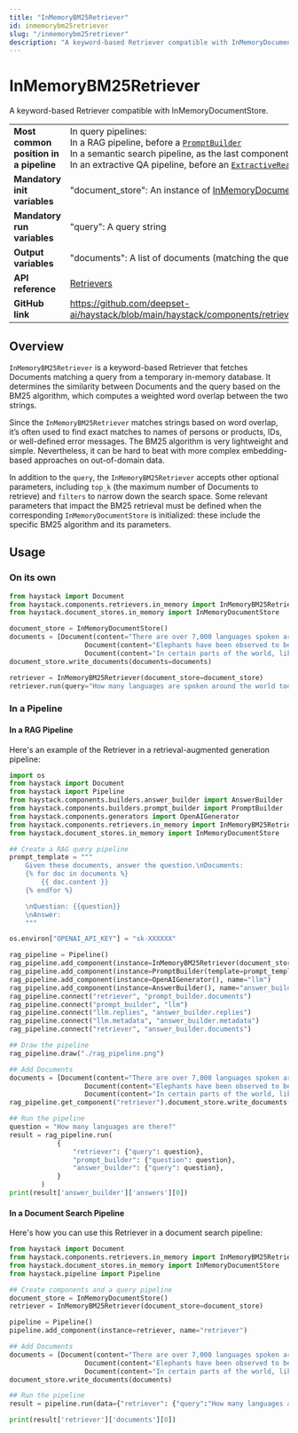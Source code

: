 ```yaml
---
title: "InMemoryBM25Retriever"
id: inmemorybm25retriever
slug: "/inmemorybm25retriever"
description: "A keyword-based Retriever compatible with InMemoryDocumentStore."
---
```


# InMemoryBM25Retriever

A keyword-based Retriever compatible with InMemoryDocumentStore.

|  |  |
| --- | --- |
| **Most common position in a pipeline** | In query pipelines:  <br />In a RAG pipeline, before a [`PromptBuilder`](/docs/pipeline-components/builders/promptbuilder.mdx)  <br />In a semantic search pipeline, as the last component  <br />In an extractive QA pipeline, before an [`ExtractiveReader`](/docs/pipeline-components/readers/extractivereader.mdx) |
| **Mandatory init variables** | "document_store": An instance of [InMemoryDocumentStore](/docs/document-stores/inmemorydocumentstore.mdx) |
| **Mandatory run variables** | "query": A query string |
| **Output variables** | "documents": A list of documents (matching the query) |
| **API reference** | [Retrievers](/reference/retrievers-api) |
| **GitHub link** | https://github.com/deepset-ai/haystack/blob/main/haystack/components/retrievers/in_memory/bm25_retriever.py |

## Overview

`InMemoryBM25Retriever` is a keyword-based Retriever that fetches Documents matching a query from a temporary in-memory database. It determines the similarity between Documents and the query based on the BM25 algorithm, which computes a weighted word overlap between the two strings.

Since the `InMemoryBM25Retriever` matches strings based on word overlap, it’s often used to find exact matches to names of persons or products, IDs, or well-defined error messages. The BM25 algorithm is very lightweight and simple. Nevertheless, it can be hard to beat with more complex embedding-based approaches on out-of-domain data.

In addition to the `query`, the `InMemoryBM25Retriever` accepts other optional parameters, including `top_k` (the maximum number of Documents to retrieve) and `filters` to narrow down the search space.
Some relevant parameters that impact the BM25 retrieval must be defined when the corresponding `InMemoryDocumentStore` is initialized: these include the specific BM25 algorithm and its parameters.

## Usage

### On its own

```python
from haystack import Document
from haystack.components.retrievers.in_memory import InMemoryBM25Retriever
from haystack.document_stores.in_memory import InMemoryDocumentStore

document_store = InMemoryDocumentStore()
documents = [Document(content="There are over 7,000 languages spoken around the world today."),
			       Document(content="Elephants have been observed to behave in a way that indicates a high level of self-awareness, such as recognizing themselves in mirrors."),
			       Document(content="In certain parts of the world, like the Maldives, Puerto Rico, and San Diego, you can witness the phenomenon of bioluminescent waves.")]
document_store.write_documents(documents=documents)

retriever = InMemoryBM25Retriever(document_store=document_store)
retriever.run(query="How many languages are spoken around the world today?")
```

### In a Pipeline

#### In a RAG Pipeline

Here's an example of the Retriever in a retrieval-augmented generation pipeline:

```python
import os
from haystack import Document
from haystack import Pipeline
from haystack.components.builders.answer_builder import AnswerBuilder
from haystack.components.builders.prompt_builder import PromptBuilder
from haystack.components.generators import OpenAIGenerator
from haystack.components.retrievers.in_memory import InMemoryBM25Retriever
from haystack.document_stores.in_memory import InMemoryDocumentStore

## Create a RAG query pipeline
prompt_template = """
    Given these documents, answer the question.\nDocuments:
    {% for doc in documents %}
        {{ doc.content }}
    {% endfor %}

    \nQuestion: {{question}}
    \nAnswer:
    """

os.environ["OPENAI_API_KEY"] = "sk-XXXXXX"

rag_pipeline = Pipeline()
rag_pipeline.add_component(instance=InMemoryBM25Retriever(document_store=InMemoryDocumentStore()), name="retriever")
rag_pipeline.add_component(instance=PromptBuilder(template=prompt_template), name="prompt_builder")
rag_pipeline.add_component(instance=OpenAIGenerator(), name="llm")
rag_pipeline.add_component(instance=AnswerBuilder(), name="answer_builder")
rag_pipeline.connect("retriever", "prompt_builder.documents")
rag_pipeline.connect("prompt_builder", "llm")
rag_pipeline.connect("llm.replies", "answer_builder.replies")
rag_pipeline.connect("llm.metadata", "answer_builder.metadata")
rag_pipeline.connect("retriever", "answer_builder.documents")

## Draw the pipeline
rag_pipeline.draw("./rag_pipeline.png")

## Add Documents
documents = [Document(content="There are over 7,000 languages spoken around the world today."),
			       Document(content="Elephants have been observed to behave in a way that indicates a high level of self-awareness, such as recognizing themselves in mirrors."),
			       Document(content="In certain parts of the world, like the Maldives, Puerto Rico, and San Diego, you can witness the phenomenon of bioluminescent waves.")]
rag_pipeline.get_component("retriever").document_store.write_documents(documents)

## Run the pipeline
question = "How many languages are there?"
result = rag_pipeline.run(
            {
                "retriever": {"query": question},
                "prompt_builder": {"question": question},
                "answer_builder": {"query": question},
            }
        )
print(result['answer_builder']['answers'][0])
```

#### In a Document Search Pipeline

Here's how you can use this Retriever in a document search pipeline:

```python
from haystack import Document
from haystack.components.retrievers.in_memory import InMemoryBM25Retriever
from haystack.document_stores.in_memory import InMemoryDocumentStore
from haystack.pipeline import Pipeline

## Create components and a query pipeline
document_store = InMemoryDocumentStore()
retriever = InMemoryBM25Retriever(document_store=document_store)

pipeline = Pipeline()
pipeline.add_component(instance=retriever, name="retriever")

## Add Documents
documents = [Document(content="There are over 7,000 languages spoken around the world today."),
			       Document(content="Elephants have been observed to behave in a way that indicates a high level of self-awareness, such as recognizing themselves in mirrors."),
			       Document(content="In certain parts of the world, like the Maldives, Puerto Rico, and San Diego, you can witness the phenomenon of bioluminescent waves.")]
document_store.write_documents(documents)

## Run the pipeline
result = pipeline.run(data={"retriever": {"query":"How many languages are there?"}})

print(result['retriever']['documents'][0])
```
